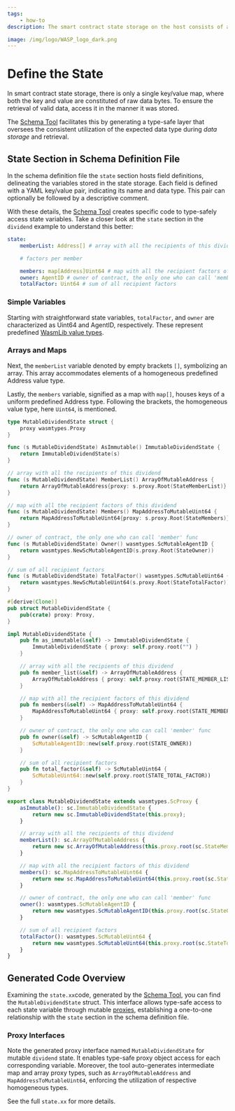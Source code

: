 ```yaml
---
tags:
    - how-to
description: The smart contract state storage on the host consists of a single key/value map, as long as you access the data in the same way that you used to store it, you will always get valid data back.

image: /img/logo/WASP_logo_dark.png
---
```



# Define the State

In smart contract state storage, there is only a single key/value map,
where both the key and value are constituted of raw data bytes.
To ensure the retrieval of valid data, access it in the manner it was stored.

The [Schema Tool](usage.mdx) facilitates this by generating a type-safe layer
that oversees the consistent utilization of the expected data type during _data storage_ and retrieval.

## State Section in Schema Definition File

In the schema definition file the `state` section hosts field definitions,
delineating the variables stored in the state storage.
Each field is defined with a YAML key/value pair, indicating its name and data type.
This pair can optionally be followed by a descriptive comment.

With these details, the [Schema Tool](usage.mdx) creates specific code to type-safely access state variables.
Take a closer look at the `state` section in the `dividend` example to understand this better:

<Tabs groupId="schema" queryString>
<TabItem value="yaml" label="YAML">

```yaml
state:
    memberList: Address[] # array with all the recipients of this dividend

    # factors per member

    members: map[Address]Uint64 # map with all the recipient factors of this dividend
    owner: AgentID # owner of contract, the only one who can call 'member' func
    totalFactor: Uint64 # sum of all recipient factors
```

</TabItem>
</Tabs>

### Simple Variables

Starting with straightforward state variables, `totalFactor`,
and `owner` are characterized as Uint64 and AgentID, respectively.
These represent predefined [WasmLib value types](../../../../references/iota-evm/wasm-lib-data-types.mdx).

### Arrays and Maps

Next, the `memberList` variable denoted by empty brackets `[]`, symbolizing an array.
This array accommodates elements of a homogeneous predefined Address value type.

Lastly, the `members` variable, signified as a map with `map[]`, houses keys of a uniform predefined Address type.
Following the brackets, the homogeneous value type, here `Uint64`, is mentioned.

<Tabs groupId="language" queryString>

<TabItem value="go" label="Go">

```go
type MutableDividendState struct {
	proxy wasmtypes.Proxy
}

func (s MutableDividendState) AsImmutable() ImmutableDividendState {
	return ImmutableDividendState(s)
}

// array with all the recipients of this dividend
func (s MutableDividendState) MemberList() ArrayOfMutableAddress {
	return ArrayOfMutableAddress{proxy: s.proxy.Root(StateMemberList)}
}

// map with all the recipient factors of this dividend
func (s MutableDividendState) Members() MapAddressToMutableUint64 {
	return MapAddressToMutableUint64{proxy: s.proxy.Root(StateMembers)}
}

// owner of contract, the only one who can call 'member' func
func (s MutableDividendState) Owner() wasmtypes.ScMutableAgentID {
	return wasmtypes.NewScMutableAgentID(s.proxy.Root(StateOwner))
}

// sum of all recipient factors
func (s MutableDividendState) TotalFactor() wasmtypes.ScMutableUint64 {
	return wasmtypes.NewScMutableUint64(s.proxy.Root(StateTotalFactor))
}
```

</TabItem>
<TabItem value="rust" label="Rust">

```rust
#[derive(Clone)]
pub struct MutableDividendState {
	pub(crate) proxy: Proxy,
}

impl MutableDividendState {
    pub fn as_immutable(&self) -> ImmutableDividendState {
		ImmutableDividendState { proxy: self.proxy.root("") }
	}

    // array with all the recipients of this dividend
    pub fn member_list(&self) -> ArrayOfMutableAddress {
		ArrayOfMutableAddress { proxy: self.proxy.root(STATE_MEMBER_LIST) }
	}

    // map with all the recipient factors of this dividend
    pub fn members(&self) -> MapAddressToMutableUint64 {
		MapAddressToMutableUint64 { proxy: self.proxy.root(STATE_MEMBERS) }
	}

    // owner of contract, the only one who can call 'member' func
    pub fn owner(&self) -> ScMutableAgentID {
		ScMutableAgentID::new(self.proxy.root(STATE_OWNER))
	}

    // sum of all recipient factors
    pub fn total_factor(&self) -> ScMutableUint64 {
		ScMutableUint64::new(self.proxy.root(STATE_TOTAL_FACTOR))
	}
}
```

</TabItem>
<TabItem value="typescript" label="Typescript">

```ts
export class MutableDividendState extends wasmtypes.ScProxy {
    asImmutable(): sc.ImmutableDividendState {
        return new sc.ImmutableDividendState(this.proxy);
    }

    // array with all the recipients of this dividend
    memberList(): sc.ArrayOfMutableAddress {
        return new sc.ArrayOfMutableAddress(this.proxy.root(sc.StateMemberList));
    }

    // map with all the recipient factors of this dividend
    members(): sc.MapAddressToMutableUint64 {
        return new sc.MapAddressToMutableUint64(this.proxy.root(sc.StateMembers));
    }

    // owner of contract, the only one who can call 'member' func
    owner(): wasmtypes.ScMutableAgentID {
        return new wasmtypes.ScMutableAgentID(this.proxy.root(sc.StateOwner));
    }

    // sum of all recipient factors
    totalFactor(): wasmtypes.ScMutableUint64 {
        return new wasmtypes.ScMutableUint64(this.proxy.root(sc.StateTotalFactor));
    }
}
```

</TabItem>
</Tabs>

## Generated Code Overview

Examining the `state.xx`code, generated by the [Schema Tool](usage.mdx),
you can find the `MutableDividendState` struct.
This interface allows type-safe access to each state variable through mutable [proxies](../../schema/proxies.mdx),
establishing a one-to-one relationship with the `state` section in the schema definition file.

### Proxy Interfaces

Note the generated proxy interface named `MutableDividendState` for mutable `dividend` state.
It enables type-safe proxy object access for each corresponding variable.
Moreover, the tool auto-generates intermediate map and array proxy types,
such as `ArrayOfMutableAddress` and `MapAddressToMutableUint64`,
enforcing the utilization of respective homogeneous types.

See the full `state.xx` for more details.

